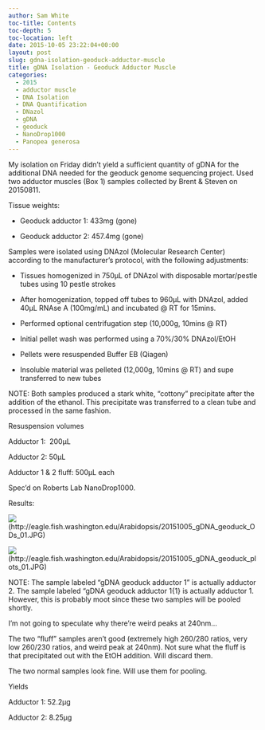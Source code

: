 ```yaml
---
author: Sam White
toc-title: Contents
toc-depth: 5
toc-location: left
date: 2015-10-05 23:22:04+00:00
layout: post
slug: gdna-isolation-geoduck-adductor-muscle
title: gDNA Isolation - Geoduck Adductor Muscle
categories:
  - 2015
  - adductor muscle
  - DNA Isolation
  - DNA Quantification
  - DNazol
  - gDNA
  - geoduck
  - NanoDrop1000
  - Panopea generosa
---
```


My isolation on Friday didn't yield a sufficient quantity of gDNA for the additional DNA needed for the geoduck genome sequencing project. Used two adductor muscles (Box 1) samples collected by Brent & Steven on 20150811.

Tissue weights:




    
  * Geoduck adductor 1: 433mg (gone)

    
  * Geoduck adductor 2: 457.4mg (gone)





Samples were isolated using DNAzol (Molecular Research Center) according to the manufacturer’s protocol, with the following adjustments:




    
  * Tissues homogenized in 750μL of DNAzol with disposable mortar/pestle tubes using 10 pestle strokes

    
  * After homogenization, topped off tubes to 960μL with DNAzol, added 40μL RNAse A (100mg/mL) and incubated @ RT for 15mins.

    
  * Performed optional centrifugation step (10,000g, 10mins @ RT)

    
  * Initial pellet wash was performed using a 70%/30% DNAzol/EtOH

    
  * Pellets were resuspended Buffer EB (Qiagen)

    
  * Insoluble material was pelleted (12,000g, 10mins @ RT) and supe transferred to new tubes



NOTE: Both samples produced a stark white, "cottony" precipitate after the addition of the ethanol. This precipitate was transferred to a clean tube and processed in the same fashion.



Resuspension volumes

Adductor 1:  200μL

Adductor 2: 50μL

Adductor 1 & 2 fluff: 500μL each



Spec’d on Roberts Lab NanoDrop1000.

Results:

![](https://eagle.fish.washington.edu/Arabidopsis/20151005_gDNA_geoduck_ODs_01.JPG)(http://eagle.fish.washington.edu/Arabidopsis/20151005_gDNA_geoduck_ODs_01.JPG)

![](https://eagle.fish.washington.edu/Arabidopsis/20151005_gDNA_geoduck_plots_01.JPG)(http://eagle.fish.washington.edu/Arabidopsis/20151005_gDNA_geoduck_plots_01.JPG)



NOTE: The sample labeled "gDNA geoduck adductor 1" is actually adductor 2. The sample labeled "gDNA geoduck adductor 1{1} is actually adductor 1. However, this is probably moot since these two samples will be pooled shortly.

I'm not going to speculate why there're weird peaks at 240nm...

The two "fluff" samples aren't good (extremely high 260/280 ratios, very low 260/230 ratios, and weird peak at 240nm). Not sure what the fluff is that precipitated out with the EtOH addition. Will discard them.

The two normal samples look fine. Will use them for pooling.

Yields

Adductor 1: 52.2μg

Adductor 2: 8.25μg
